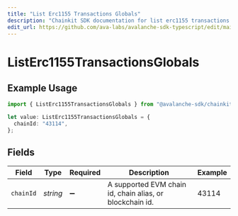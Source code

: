 ```yaml
---
title: "List Erc1155 Transactions Globals"
description: "Chainkit SDK documentation for list erc1155 transactions globals"
edit_url: https://github.com/ava-labs/avalanche-sdk-typescript/edit/main/chainkit/docs/models/operations/listerc1155transactionsglobals.md
---
```


# ListErc1155TransactionsGlobals

## Example Usage

```typescript
import { ListErc1155TransactionsGlobals } from "@avalanche-sdk/chainkit/models/operations";

let value: ListErc1155TransactionsGlobals = {
  chainId: "43114",
};
```

## Fields

| Field                                                    | Type                                                     | Required                                                 | Description                                              | Example                                                  |
| -------------------------------------------------------- | -------------------------------------------------------- | -------------------------------------------------------- | -------------------------------------------------------- | -------------------------------------------------------- |
| `chainId`                                                | *string*                                                 | :heavy_minus_sign:                                       | A supported EVM chain id, chain alias, or blockchain id. | 43114                                                    |